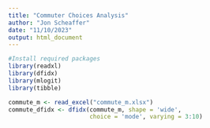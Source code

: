 ```yaml
---
title: "Commuter Choices Analysis"
author: "Jon Scheaffer"
date: "11/10/2023"
output: html_document
---
```


```r
#Install required packages
library(readxl)
library(dfidx)
library(mlogit)
library(tibble)
```
```r

commute_m <- read_excel("commute_m.xlsx")
commute_dfidx <- dfidx(commute_m, shape = 'wide', 
                       choice = 'mode', varying = 3:10)
```
